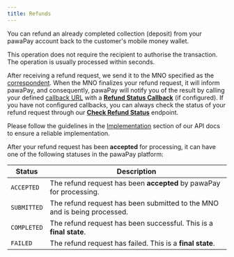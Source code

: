 ```yaml
---
title: Refunds
---
```


You can refund an already completed collection (deposit) from your pawaPay account back to the customer's mobile money wallet. 

This operation does not require the recipient to authorise the transaction. The operation is usually processed within seconds.

After receiving a refund request, we send it to the MNO specified as the [correspondent](/using_the_api#correspondents). 
When the MNO finalizes your refund request, it will inform pawaPay, and consequently, pawaPay will notify you of the result by calling your defined [callback URL](/using_the_api#callback-urls) with a **[Refund Status Callback](/v1/api-reference/refunds/refund-callback)** (if configured). 
If you have not configured callbacks, you can always check the status of your refund request through our **[Check Refund Status](/v1/api-reference/refunds/check-refund-status)** endpoint. 

<Tip>Please follow the guidelines in the [Implementation](/implementation) section of our API docs to ensure a reliable implementation.</Tip>

After your refund request has been **accepted** for processing, it can have one of the following statuses in the pawaPay platform:

Status | Description
-------|------------
`ACCEPTED` | The refund request has been **accepted** by pawaPay for processing.
`SUBMITTED` | The refund request has been submitted to the MNO and is being processed.
`COMPLETED` | The refund request has been successful. This is a **final state**.
`FAILED` | The refund request has failed. This is a **final state**. 